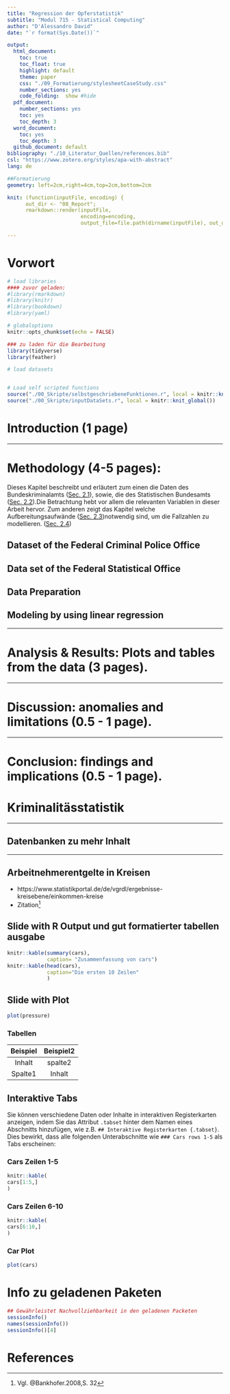 ```yaml
---
title: "Regression der Opferstatistik"
subtitle: "Modul 715 - Statistical Computing"
author: "D'Alessandro David"
date: "`r format(Sys.Date())`"

output:  
  html_document:
    toc: true
    toc_float: true
    highlight: default 
    theme: paper
    css: "./09_Formatierung/stylesheetCaseStudy.css"
    number_sections: yes
    code_folding:  show #hide
  pdf_document:
    number_sections: yes
    toc: yes
    toc_depth: 3
  word_document:
    toc: yes
    toc_depth: 3
  github_document: default
bibliography: "./10_Literatur_Quellen/references.bib"
csl: "https://www.zotero.org/styles/apa-with-abstract"
lang: de

##Formatierung
geometry: left=2cm,right=4cm,top=2cm,bottom=2cm

knit: (function(inputFile, encoding) {
      out_dir <- "08_Report";
      rmarkdown::render(inputFile,
                        encoding=encoding, 
                        output_file=file.path(dirname(inputFile), out_dir, 'M715_Hausarbeit_Dalessandro_David_400324571.html')) })

---
```

# Vorwort {.unnumbered}
```r
# load libraries
#### zuvor geladen:
#library(rmarkdown)
#library(knitr)
#library(bookdown)
#library(yaml)

# globaloptions
knitr::opts_chunk$set(echo = FALSE)

### zu laden für die Bearbeitung
library(tidyverse)
library(feather)

# load datasets


# Load self scripted functions
source("./00_Skripte/selbstgeschriebeneFunktionen.r", local = knitr::knit_global()) #supports the analysis, interpretation and visualization and provides a better understanding of what a function/section do.
source("./00_Skripte/inputDataSets.r", local = knitr::knit_global())

```
<!-- ohne Nummerierung   -->



# Introduction (1 page) {#Chapter1}

***
#	Methodology (4-5 pages): {#Chapter2}
Dieses Kapitel beschreibt und erläutert zum einen die Daten des Bundeskriminalamts ([Sec. 2.1][Dataset of the Federal Criminal Police Office]), sowie, die des Statistischen Bundesamts ([Sec. 2.2][Data set of the Federal Statistical Office]).Die Betrachtung hebt vor allem die relevanten Variablen in dieser Arbeit hervor. Zum anderen zeigt das Kapitel welche Aufbereitungsaufwände ([Sec. 2.3][Data Preparation])notwendig sind, um die Fallzahlen zu modellieren. ([Sec. 2.4][Modeling by using linear regression])

##	Dataset of the Federal Criminal Police Office

##	Data set of the Federal Statistical Office
##	Data Preparation
##	Modeling by using linear regression
***
#	Analysis & Results: Plots and tables from the data (3 pages).

***
#	Discussion: anomalies and limitations (0.5 - 1 page).
***
#	Conclusion: findings and implications (0.5 - 1 page).

# Kriminalitässtatistik 


***

## Datenbanken zu mehr Inhalt 



***
## Arbeitnehmerentgelte in Kreisen
- https://www.statistikportal.de/de/vgrdl/ergebnisse-kreisebene/einkommen-kreise
- Zitation^[Vgl. @Bankhofer.2008,S. 32]


## Slide with R Output und gut formatierter tabellen ausgabe

```r
knitr::kable(summary(cars),
             caption= "Zusammenfassung von cars")
knitr::kable(head(cars),
             caption="Die ersten 10 Zeilen"
             )

```

## Slide with Plot 

```r
plot(pressure)
```


### Tabellen
Beispiel | Beispiel2
:---------:|:---------:
Inhalt | spalte2
Spalte1| Inhalt

## Interaktive Tabs {.tabset}

Sie können verschiedene Daten oder Inhalte in interaktiven Registerkarten anzeigen, indem Sie das Attribut ```.tabset``` hinter dem Namen eines Abschnitts hinzufügen, wie z.B. ```## Interaktive Registerkarten {.tabset}```. Dies bewirkt, dass alle folgenden Unterabschnitte wie ```### Cars rows 1-5``` als Tabs erscheinen:

### Cars Zeilen 1-5 {-}

```r
knitr::kable(
cars[1:5,]
)
```

###  Cars Zeilen 6-10 {-}

```r
knitr::kable(
cars[6:10,]
)
```

### Car Plot {-}
```r
plot(cars)
```

# Info zu geladenen Paketen
```r
## Gewährleistet Nachvollziehbarkeit in den geladenen Packeten
sessionInfo()
names(sessionInfo())
sessionInfo()[4]

```

# References